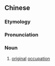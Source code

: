 {{also|原职}}
==Chinese==
{{zh-forms|s=原职}}

===Etymology===
{{zh-compound|原|職|original|occupation}}

===Pronunciation===
{{zh-pron
|m=yuánzhí
|c=jyun4 zik1
|cat=n
}}

===Noun===
{{zh-noun}}

# [[original]] [[occupation]]